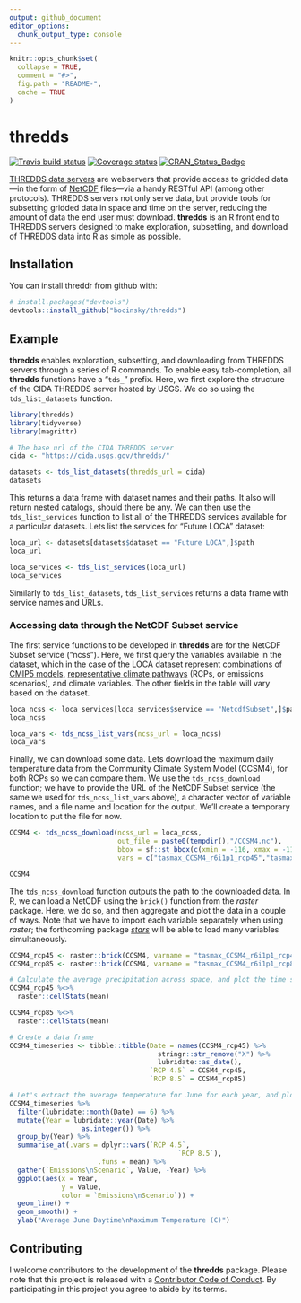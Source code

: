 ```yaml
---
output: github_document
editor_options: 
  chunk_output_type: console
---
```


<!-- README.md is generated from README.Rmd. Please edit that file -->

```r
knitr::opts_chunk$set(
  collapse = TRUE,
  comment = "#>",
  fig.path = "README-",
  cache = TRUE
)
```

# thredds
[![Travis build status](https://travis-ci.org/bocinsky///thredds.svg?branch=master)](https://travis-ci.org/bocinsky///thredds)
[![Coverage status](https://img.shields.io/codecov/c/github/bocinsky/thredds/master.svg)](https://codecov.io/github/bocinsky/thredds?branch=master)
[![CRAN_Status_Badge](http://www.r-pkg.org/badges/version/thredds)](https://cran.r-project.org/package=thredds)

[THREDDS data servers](http://www.unidata.ucar.edu/software/thredds/current/tds/) are webservers that provide access to gridded data—in the form of [NetCDF](https://www.unidata.ucar.edu/software/netcdf/) files—via a handy RESTful API (among other protocols). THREDDS servers not only serve data, but provide tools for subsetting gridded data in space and time on the server, reducing the amount of data the end user must download. **thredds** is an R front end to THREDDS servers designed to make exploration, subsetting, and download of THREDDS data into R as simple as possible.

## Installation

You can install threddr from github with:

```r
# install.packages("devtools")
devtools::install_github("bocinsky/thredds")
```

## Example

**thredds** enables exploration, subsetting, and downloading from THREDDS servers through a series of R commands. To enable easy tab-completion, all **thredds** functions have a "`tds_`" prefix. Here, we first explore the structure of the CIDA THREDDS server hosted by USGS. We do so using the `tds_list_datasets` function.

```r
library(thredds)
library(tidyverse)
library(magrittr)

# The base url of the CIDA THREDDS server
cida <- "https://cida.usgs.gov/thredds/"

datasets <- tds_list_datasets(thredds_url = cida)
datasets
```

This returns a data frame with dataset names and their paths. It also will return nested catalogs, should there be any. We can then use the `tds_list_services` function to list all of the THREDDS services available for a particular datasets. Lets list the services for "Future LOCA" dataset:

```r
loca_url <- datasets[datasets$dataset == "Future LOCA",]$path
loca_url

loca_services <- tds_list_services(loca_url)
loca_services
```

Similarly to `tds_list_datasets`, `tds_list_services` returns a data frame with service names and URLs.

### Accessing data through the NetCDF Subset service
The first service functions to be developed in **thredds** are for the NetCDF Subset service ("ncss"). Here, we first query the variables available in the dataset, which in the case of the LOCA dataset represent combinations of [CMIP5 models](https://pcmdi.llnl.gov/mips/cmip5/), [representative climate pathways](https://en.wikipedia.org/wiki/Representative_Concentration_Pathways) (RCPs, or emissions scenarios), and climate variables. The other fields in the table will vary based on the dataset.

```r
loca_ncss <- loca_services[loca_services$service == "NetcdfSubset",]$path
loca_ncss

loca_vars <- tds_ncss_list_vars(ncss_url = loca_ncss)
loca_vars

```

Finally, we can download some data. Lets download the maximum daily temperature data from the Community Climate System Model (CCSM4), for both RCPs so we can compare them. We use the `tds_ncss_download` function; we have to provide the URL of the NetCDF Subset service (the same we used for `tds_ncss_list_vars` above), a character vector of variable names, and a file name and location for the output. We'll create a temporary location to put the file for now.

```r
CCSM4 <- tds_ncss_download(ncss_url = loca_ncss,
                           out_file = paste0(tempdir(),"/CCSM4.nc"),
                           bbox = sf::st_bbox(c(xmin = -116, xmax = -115, ymin = 44, ymax = 45)),
                           vars = c("tasmax_CCSM4_r6i1p1_rcp45","tasmax_CCSM4_r6i1p1_rcp85"))

CCSM4
```

The `tds_ncss_download` function outputs the path to the downloaded data. In R, we can load a NetCDF using the `brick()` function from the *raster* package. Here, we do so, and then aggregate and plot the data in a couple of ways. Note that we have to import each variable separately when using *raster*; the forthcoming package [*stars*](https://r-spatial.github.io/stars/) will be able to load many variables simultaneously.

```r

CCSM4_rcp45 <- raster::brick(CCSM4, varname = "tasmax_CCSM4_r6i1p1_rcp45")
CCSM4_rcp85 <- raster::brick(CCSM4, varname = "tasmax_CCSM4_r6i1p1_rcp85")

# Calculate the average precipitation across space, and plot the time series
CCSM4_rcp45 %<>%
  raster::cellStats(mean)

CCSM4_rcp85 %<>%
  raster::cellStats(mean)

# Create a data frame
CCSM4_timeseries <- tibble::tibble(Date = names(CCSM4_rcp45) %>%
                                     stringr::str_remove("X") %>%
                                     lubridate::as_date(),
                                   `RCP 4.5` = CCSM4_rcp45,
                                   `RCP 8.5` = CCSM4_rcp85)

# Let's extract the average temperature for June for each year, and plot
CCSM4_timeseries %>%
  filter(lubridate::month(Date) == 6) %>%
  mutate(Year = lubridate::year(Date) %>%
                  as.integer()) %>%
  group_by(Year) %>%
  summarise_at(.vars = dplyr::vars(`RCP 4.5`,
                                          `RCP 8.5`),
                      .funs = mean) %>%
  gather(`Emissions\nScenario`, Value, -Year) %>%
  ggplot(aes(x = Year,
             y = Value,
             color = `Emissions\nScenario`)) +
  geom_line() +
  geom_smooth() +
  ylab("Average June Daytime\nMaximum Temperature (C)") 


```

## Contributing
I welcome contributors to the development of the **thredds** package. Please note that this project is released with a [Contributor Code of Conduct](CONDUCT.md). By participating in this project you agree to abide by its terms.
